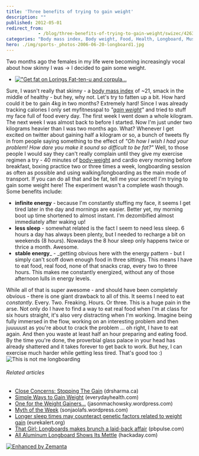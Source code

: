```yaml
---
title: 'Three benefits of trying to gain weight'
description: ""
published: 2012-05-01
redirect_from: 
            - /blog/three-benefits-of-trying-to-gain-weight/swizec/4263
categories: "Body mass index, Body weight, Food, Health, Longboard, Muscle, Uncategorized, Weight gain, Weight loss"
hero: ./img/sports-_photos-2006-06-20-longboard1.jpg
---
```

Two months ago the females in my life were becoming increasingly vocal about how skinny I was -&gt; I decided to gain some weight.

- [![&quot;Get fat on Lorings Fat-ten-u and corpula...](http://upload.wikimedia.org/wikipedia/commons/thumb/9/97/Get_fat3.jpg/300px-Get_fat3.jpg "&quot;Get fat on Lorings Fat-ten-u and corpula...")](http://commons.wikipedia.org/wiki/File:Get_fat3.jpg)

Sure, I wasn&#x27;t really that skinny - a [body mass index](http://en.wikipedia.org/wiki/Body_mass_index "Body mass index") of ~21, smack in the middle of healthy - but hey, why not. Let&#x27;s try to fatten up a bit. How hard could it be to gain 4kg in two months? Extremely hard! Since I was already tracking calories I only set myfitnesspal to _&quot;[gain weight](http://en.wikipedia.org/wiki/Weight_gain "Weight gain")&quot;_ and tried to stuff my face full of food every day. The first week I went down a whole kilogram. The next week I was almost back to before I started. Now I&#x27;m just under two kilograms heavier than I was two months ago. What? Whenever I get excited on twitter about gaining half a kilogram or so, a bunch of tweets fly in from people saying something to the effect of _&quot;Oh how I wish I had your problem! How dare you make it sound so difficult to be fat?&quot;_ Well, to those people I would say they can&#x27;t really complain until they give my exercise regimen a try - 40 minutes of [body-weight](http://en.wikipedia.org/wiki/Body_weight "Body weight") and cardio every morning before breakfast, boxing practice two or three times a week, longboarding session as often as possible and using walking/longboarding as the main mode of transport. If you can do all that and be fat, tell me your secret! I&#x27;m trying to gain some weight here! The experiment wasn&#x27;t a complete wash though. Some benefits include:

- **infinite energy** - because I&#x27;m constantly stuffing my face, it seems I get tired later in the day and mornings are easier. Better yet, my morning boot up time shortened to almost instant. I&#x27;m dezombified almost immediately after waking up!
- **less sleep** - somewhat related is the fact I seem to need less sleep. 6 hours a day has always been plenty, but I needed to recharge a bit on weekends (8 hours). Nowadays the 8 hour sleep only happens twice or thrice a month. Awesome.
- **stable energy**_ - _getting obvious here with the energy pattern - but I simply can&#x27;t scoff down enough food in three sittings. This means I have to eat food, real food, none of that snacks crap, every two to three hours. This makes me constantly energized, without any of those afternoon lulls in energy levels.

While all of that is super awesome - and should have been completely obvious - there is one giant drawback to all of this. It seems I need to eat _constantly_. Every. Two. Freaking. Hours. Or three. This is a huge pain in the arse. Not only do I have to find a way to eat real food when I&#x27;m at class for six hours straight, it&#x27;s also very distracting when I&#x27;m working. Imagine being fully immersed in the flow, working on an interesting problem and then juuuuust as you&#x27;re about to crack the problem ... oh right, I have to eat again. And then you waste at least half an hour preparing and eating food. By the time you&#x27;re done, the proverbial glass palace in your head has already shattered and it takes forever to get back to work. But hey, I can exercise much harder while getting less tired. That&#x27;s good too :) ![This is not me longboarding](./img/sports-_photos-2006-06-20-longboard1.jpg "This is not me longboarding")

###### Related articles

- [Close Concerns: Stopping The Gain](http://www.drsharma.ca/obesity-close-concerns-stopping-the-gain.html) (drsharma.ca)
- [Simple Ways to Gain Weight](http://www.everydayhealth.com/weight/simple-ways-to-gain-weight.aspx) (everydayhealth.com)
- [One for the Weight Gainers...](http://jasonmachowsky.wordpress.com/2012/05/01/one-for-the-weight-gainers/) (jasonmachowsky.wordpress.com)
- [Myth of the Week](http://sonjaolafs.wordpress.com/2012/04/30/myth-of-the-week/) (sonjaolafs.wordpress.com)
- [Longer sleep times may counteract genetic factors related to weight gain](http://www.eurekalert.org/pub_releases/2012-05/aaos-lst042612.php) (eurekalert.org)
- [That Girl: Longboards makes brunch a laid-back affair](http://www.pbpulse.com/dining/brunch/2012/03/30/that-girl-longboards-makes-brunch-a-laid-back-affair/) (pbpulse.com)
- [All Aluminum Longboard Shows Its Mettle](http://hackaday.com/2012/04/17/all-aluminum-longboard-shows-its-mettle/) (hackaday.com)

[![Enhanced by Zemanta](http://img.zemanta.com/zemified_e.png?x-id=9a2bde12-8a81-4686-96ee-0fa3f80c7b35)](http://www.zemanta.com/ "Enhanced by Zemanta")
